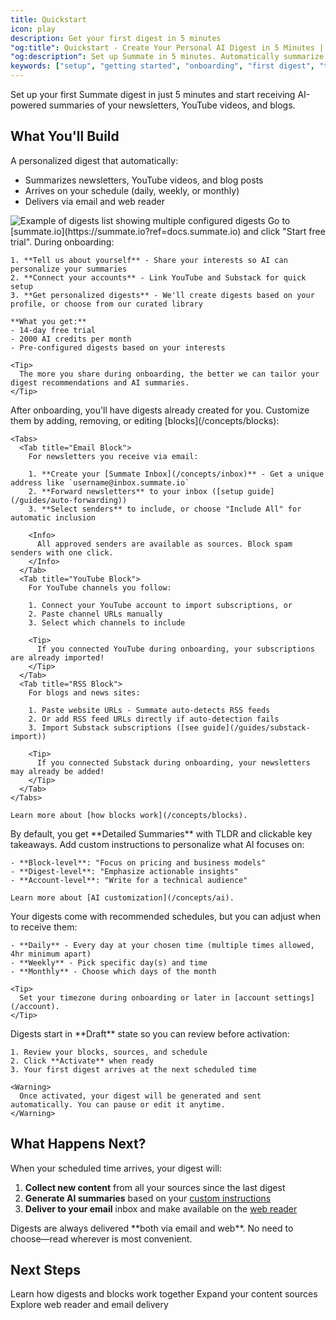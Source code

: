 ```yaml
---
title: Quickstart
icon: play
description: Get your first digest in 5 minutes
"og:title": Quickstart - Create Your Personal AI Digest in 5 Minutes | Summate
"og:description": Set up Summate in 5 minutes. Automatically summarize newsletters, YouTube videos, and blogs with AI-powered digests delivered on your schedule. Free 14-day trial included.
keywords: ["setup", "getting started", "onboarding", "first digest", "tutorial"]
---
```


Set up your first Summate digest in just 5 minutes and start receiving AI-powered summaries of your newsletters, YouTube videos, and blogs.

## What You'll Build

A personalized digest that automatically:
- Summarizes newsletters, YouTube videos, and blog posts
- Arrives on your schedule (daily, weekly, or monthly)
- Delivers via email and web reader

<Frame caption="Your configured digests with schedules and content sources">
  <img src="/images/digests-list.png" alt="Example of digests list showing multiple configured digests" />
</Frame>

<Steps>
  <Step title="Sign Up & Complete Onboarding">
    Go to [summate.io](https://summate.io?ref=docs.summate.io) and click "Start free trial". During onboarding:

    1. **Tell us about yourself** - Share your interests so AI can personalize your summaries
    2. **Connect your accounts** - Link YouTube and Substack for quick setup
    3. **Get personalized digests** - We'll create digests based on your profile, or choose from our curated library

    **What you get:**
    - 14-day free trial
    - 2000 AI credits per month
    - Pre-configured digests based on your interests

    <Tip>
      The more you share during onboarding, the better we can tailor your digest recommendations and AI summaries.
    </Tip>
  </Step>

  <Step title="Customize Your Digests">
    After onboarding, you'll have digests already created for you. Customize them by adding, removing, or editing [blocks](/concepts/blocks):

    <Tabs>
      <Tab title="Email Block">
        For newsletters you receive via email:

        1. **Create your [Summate Inbox](/concepts/inbox)** - Get a unique address like `username@inbox.summate.io`
        2. **Forward newsletters** to your inbox ([setup guide](/guides/auto-forwarding))
        3. **Select senders** to include, or choose "Include All" for automatic inclusion

        <Info>
          All approved senders are available as sources. Block spam senders with one click.
        </Info>
      </Tab>
      <Tab title="YouTube Block">
        For YouTube channels you follow:

        1. Connect your YouTube account to import subscriptions, or
        2. Paste channel URLs manually
        3. Select which channels to include

        <Tip>
          If you connected YouTube during onboarding, your subscriptions are already imported!
        </Tip>
      </Tab>
      <Tab title="RSS Block">
        For blogs and news sites:

        1. Paste website URLs - Summate auto-detects RSS feeds
        2. Or add RSS feed URLs directly if auto-detection fails
        3. Import Substack subscriptions ([see guide](/guides/substack-import))

        <Tip>
          If you connected Substack during onboarding, your newsletters may already be added!
        </Tip>
      </Tab>
    </Tabs>

    Learn more about [how blocks work](/concepts/blocks).
  </Step>

  <Step title="Customize AI Summaries (Optional)">
    By default, you get **Detailed Summaries** with TLDR and clickable key takeaways. Add custom instructions to personalize what AI focuses on:

    - **Block-level**: "Focus on pricing and business models"
    - **Digest-level**: "Emphasize actionable insights"
    - **Account-level**: "Write for a technical audience"

    Learn more about [AI customization](/concepts/ai).
  </Step>

  <Step title="Review Your Schedule">
    Your digests come with recommended schedules, but you can adjust when to receive them:

    - **Daily** - Every day at your chosen time (multiple times allowed, 4hr minimum apart)
    - **Weekly** - Pick specific day(s) and time
    - **Monthly** - Choose which days of the month

    <Tip>
      Set your timezone during onboarding or later in [account settings](/account).
    </Tip>
  </Step>

  <Step title="Activate Your Digest">
    Digests start in **Draft** state so you can review before activation:

    1. Review your blocks, sources, and schedule
    2. Click **Activate** when ready
    3. Your first digest arrives at the next scheduled time

    <Warning>
      Once activated, your digest will be generated and sent automatically. You can pause or edit it anytime.
    </Warning>
  </Step>
</Steps>

## What Happens Next?

When your scheduled time arrives, your digest will:
1. **Collect new content** from all your sources since the last digest
2. **Generate AI summaries** based on your [custom instructions](/concepts/ai)
3. **Deliver to your email** inbox and make available on the [web reader](/reading/web)

<Info>
Digests are always delivered **both via email and web**. No need to choose—read wherever is most convenient.
</Info>

## Next Steps

<CardGroup cols={3}>
  <Card title="Understand Digests" icon="newspaper" href="/concepts/digests">
    Learn how digests and blocks work together
  </Card>
  <Card title="Add More Sources" icon="rss" href="/concepts/sources">
    Expand your content sources
  </Card>
  <Card title="Reading Options" icon="book-open" href="/reading/web">
    Explore web reader and email delivery
  </Card>
</CardGroup>
